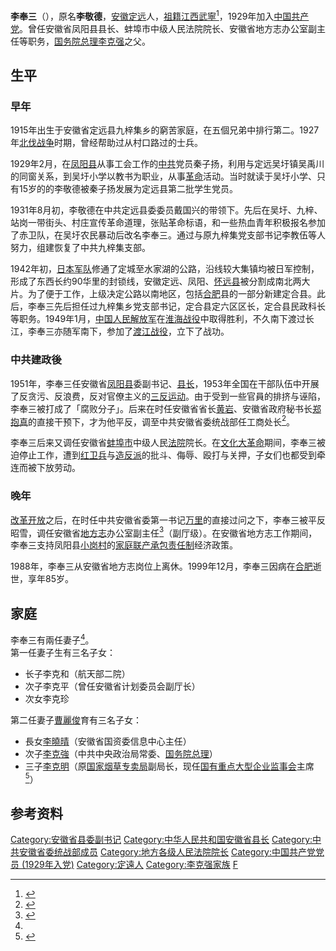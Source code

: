 {{Refimprove|time=2018-10-24T10:37:20+00:00}} 
{{noteTA
|1=zh-cn:淮海战役;zh-hk:淮海戰役;zh-tw:徐蚌會戰;
}}
{{Infobox_Person
| name = 李奉三
|birth_name= 李敬德
|image= 
|box_width= 
|occupation= 
| period =20世紀
| sex = 男
|birth_date= 1915年
| nationality = {{PRC}}
|birth_place= {{ROC-1912}}[[安徽省_(中華民國)|安徽省]][[定遠县|定遠县]]九梓集鄉
|death_date= 1999年12月
|death_place= {{PRC}}[[安徽省|安徽省]][[合肥市|合肥市]]
| party = {{CCP}}
| religion = 
| spouse = （姓名不详）（1952年前）{{to}}[[曹麗俊|曹麗俊]]
| relatives = [[李克和|李克和]]、[[李克平|李克平]]、[[李克珍|李克珍]]<br>[[李晓晴|李晓晴]]、[[李克强|李克强]]、[[李克明|李克明]]
}}

'''李奉三'''（{{bd|1915年||1999年|12月|catIdx=L李}}），原名'''李敬德'''，[[安徽省_(中華民國)|安徽]][[定遠县|定远]]人，[[祖籍|祖籍]][[江西省_(中華民國)|江西]][[武宁县|武寧]]<ref>{{cite web |title=安徽定远九梓乡宗亲联谊记_中华磨刀李--永修县磨刀李文化研究会 |url=http://www.zhmodaoli.com/zh/lishiwenhua/muzonglianyi/wenhua_114.html |access-date=2020-07-17 |website=www.zhmodaoli.com |archive-date=2021-02-15 |archive-url=https://web.archive.org/web/20210215153710/http://www.zhmodaoli.com/zh/lishiwenhua/muzonglianyi/wenhua_114.html |dead-url=no }}</ref>，1929年加入[[中国共产党|中国共产党]]。曾任安徽省凤阳县县长、蚌埠市中级人民法院院长、安徽省地方志办公室副主任等职务，[[国务院总理|国务院总理]][[李克强|李克强]]之父。

==生平==
===早年===
1915年出生于安徽省定远县九梓集乡的窮苦家庭，在五個兄弟中排行第二。1927年[[北伐战争|北伐战争]]时期，曾经帮助过从村口路过的士兵。

1929年2月，在[[凤阳县|凤阳县]]从事工会工作的[[中共|中共]]党员秦子扬，利用与定远吴圩镇吴禹川的同窗关系，到吴圩小学以教书为职业，从事[[革命|革命]]活动。当时就读于吴圩小学、只有15岁的的李敬德被秦子扬发展为定远县第二批学生党员。

1931年8月初，李敬德在中共定远县委委员戴国兴的带领下。先后在吴圩、九梓、站岗一带街头、村庄宣传革命道理，张贴革命标语，和一些热血青年积极报名参加了赤卫队，在吴圩农民暴动后改名李奉三。通过与原九梓集党支部书记李教伍等人努力，组建恢复了中共九梓集支部。

1942年初，[[日本军队|日本军队]]修通了定城至水家湖的公路，沿线较大集镇均被日军控制，形成了东西长约90华里的封锁线，安徽定远、凤阳、[[怀远县|怀远县]]被分割成南北两大片。为了便于工作，上级决定公路以南地区，包括[[合肥|合肥]]县的一部分新建定合县。此后，李奉三先后担任过九梓集乡党支部书记，定合县定六区区长，定合县民政科长等职务。1949年1月，[[中国人民解放军|中国人民解放军]]在[[淮海战役|淮海战役]]中取得胜利，不久南下渡过长江，李奉三亦随军南下，参加了[[渡江战役|渡江战役]]，立下了战功。

===中共建政後===
1951年，李奉三任安徽省[[凤阳县|凤阳县]]委副书记、[[县长|县长]]，1953年全国在干部队伍中开展了反贪污、反浪费，反对官僚主义的[[三反运动|三反运动]]。由于受到一些官員的排挤与诬陷，李奉三被打成了「腐败分子」。后来在时任安徽省省长[[黄岩|黄岩]]、安徽省政府秘书长[[郑抱真|郑抱真]]的直接干预下，才为他平反，调至中共安徽省委统战部任工商处长<ref>{{cite web|title=淡定是美德，严训育娇儿——新四军老战士李奉三纪事|date=2013-11-06|url=http://www.tiejunmedia.com/article/details/id/542.html|publisher=铁军传媒网|access-date=2016-01-17|archive-date=2019-10-03|archive-url=https://web.archive.org/web/20191003065650/http://www.tiejunmedia.com/article/details/id/542.html|dead-url=no}}</ref>。

李奉三后来又调任安徽省[[蚌埠市|蚌埠市]]中级人民[[法院|法院]]院长。在[[文化大革命|文化大革命]]期间，李奉三被迫停止工作，遭到[[红卫兵|红卫兵]]与[[造反派|造反派]]的批斗、侮辱、殴打与关押，子女们也都受到牵连而被下放劳动。

===晚年===
[[改革开放|改革开放]]之后，在时任中共安徽省委第一书记[[万里|万里]]的直接过问之下，李奉三被平反昭雪，调任安徽省[[地方志|地方志]]办公室副主任<ref name=ch>{{cite web|title= 父为基层官员性格相似|date= 2010-03-09|url= http://specials.on.cc/17thcpc/news02b.html|publisher= 東方日報|access-date= 2010-03-09|archive-url= https://web.archive.org/web/20101125100014/http://specials.on.cc/17thcpc/news02b.html|archive-date= 2010-11-25|dead-url= yes}}</ref>（副厅级）。在安徽省地方志工作期间，李奉三支持凤阳县[[小岗村|小岗村]]的[[家庭联产承包责任制|家庭联产承包责任制]]经济政策。

1988年，李奉三从安徽省地方志岗位上离休。1999年12月，李奉三因病在[[合肥|合肥]]逝世，享年85岁。

==家庭==
李奉三有兩任妻子<ref name=ch/>。<br/>
第一任妻子生有三名子女：
* 长子李克和（航天部二院）
* 次子李克平（曾任安徽省计划委员会副厅长）
* 次女李克珍

第二任妻子[[曹麗俊|曹麗俊]]育有三名子女：
* 長女[[李曉晴|李曉晴]]（安徽省国资委信息中心主任）
* 次子[[李克強|李克強]]（中共中央政治局常委、[[国务院总理|国务院总理]]）
* 三子[[李克明|李克明]]（原[[国家烟草专卖局|国家烟草专卖局]]副局长，现任[[国有重点大型企业监事会|国有重点大型企业监事会]]主席<ref>{{cite web|title=国务院任免国家工作人员（2015年2月11日）|date=2015-02-11|url=http://www.mohrss.gov.cn/SYrlzyhshbzb/zwgk/SYguowuyuanrenmian/201502/t20150211_151860.htm|publisher=中华人民共和国人力资源和社会保障部|access-date=2016-01-17|archive-date=2017-03-05|archive-url=https://web.archive.org/web/20170305001309/http://www.mohrss.gov.cn/SYrlzyhshbzb/zwgk/SYguowuyuanrenmian/201502/t20150211_151860.htm|dead-url=no}}</ref>）

==参考资料==
{{reflist}}

{{DEFAULTSORT:L}}
[[Category:安徽省县委副书记|Category:安徽省县委副书记]]
[[Category:中华人民共和国安徽省县长|Category:中华人民共和国安徽省县长]]
[[Category:中共安徽省委统战部成员|Category:中共安徽省委统战部成员]]
[[Category:地方各级人民法院院长|Category:地方各级人民法院院长]]
[[Category:中国共产党党员_(1929年入党)|Category:中国共产党党员 (1929年入党)]]
[[Category:定遠人|Category:定遠人]]
[[Category:李克强家族|Category:李克强家族]]
[[Category:李姓|F]]